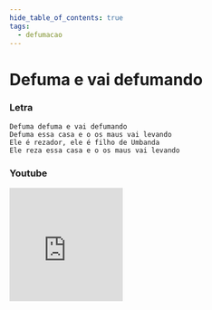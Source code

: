 ```yaml
---
hide_table_of_contents: true
tags:
  - defumacao
---
```


# Defuma e vai defumando

### Letra

```text
Defuma defuma e vai defumando
Defuma essa casa e o os maus vai levando
Ele é rezador, ele é filho de Umbanda
Ele reza essa casa e o os maus vai levando
```

### Youtube

<iframe
  width="200"
  height="200"
  src="https://www.youtube.com/embed/ettfaYg8hOA"
  title="YouTube video player"
  frameborder="0"
  allow="accelerometer; autoplay; clipboard-write; encrypted-media; gyroscope; picture-in-picture; web-share"
  referrerpolicy="strict-origin-when-cross-origin"
  allowfullscreen
></iframe>
